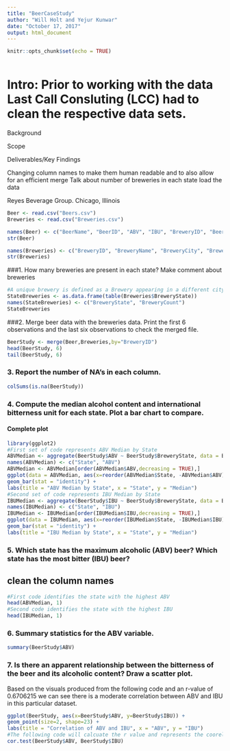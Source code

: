 ---
title: "BeerCaseStudy"
author: "Will Holt and Yejur Kunwar"
date: "October 17, 2017"
output: html_document
---

```{r setup, include=FALSE}
knitr::opts_chunk$set(echo = TRUE)
```

```{r}

```

# Intro: Prior to working with the data Last Call Consluting (LCC) had to clean the respective data sets.


Background

Scope

Deliverables/Key Findings


Changing column names to make them human readable and to also allow for an efficient merge
Talk about number of breweries in each state
load the data

Reyes Beverage Group. Chicago, Illinois

```{r}
Beer <- read.csv("Beers.csv")
Breweries <- read.csv("Breweries.csv")
```


```{r}
names(Beer) <- c("BeerName", "BeerID", "ABV", "IBU", "BreweryID", "BeerStyle", "Ounces")
str(Beer)
```

```{r}
names(Breweries) <- c("BreweryID", "BreweryName", "BreweryCity", "BreweryState")
str(Breweries)
```



###1. How many breweries are present in each state?
Make comment about breweries
```{r}
#A unique brewery is defined as a Brewery appearing in a different city (e.g. Victory Brewing, Kennett; Victory Brewing, Downingtown)
StateBreweries <- as.data.frame(table(Breweries$BreweryState))
names(StateBreweries) <- c("BreweryState", "BreweryCount")
StateBreweries
```


###2. Merge beer data with the breweries data. Print the first 6 observations and the last six observations to check the merged file.

```{r}
BeerStudy <- merge(Beer,Breweries,by="BreweryID")
head(BeerStudy, 6)
tail(BeerStudy, 6)
```


### 3. Report the number of NA's in each column.

```{r}
colSums(is.na(BeerStudy))
```

### 4. Compute the median alcohol content and international bitterness unit for each state. Plot a bar chart to compare.

#### Complete plot
```{r}
library(ggplot2)
#First set of code represents ABV Median by State
ABVMedian <- aggregate(BeerStudy$ABV ~ BeerStudy$BreweryState, data = BeerStudy, median)
names(ABVMedian) <- c("State", "ABV")
ABVMedian <- ABVMedian[order(ABVMedian$ABV,decreasing = TRUE),]
ggplot(data = ABVMedian, aes(x=reorder(ABVMedian$State, -ABVMedian$ABV), y=ABVMedian$ABV)) +
geom_bar(stat = "identity") +
labs(title = "ABV Median by State", x = "State", y = "Median")
#Second set of code represents IBU Median by State
IBUMedian <- aggregate(BeerStudy$IBU ~ BeerStudy$BreweryState, data = BeerStudy, median)
names(IBUMedian) <- c("State", "IBU")
IBUMedian <- IBUMedian[order(IBUMedian$IBU,decreasing = TRUE),]
ggplot(data = IBUMedian, aes(x=reorder(IBUMedian$State, -IBUMedian$IBU), y=IBUMedian$IBU)) +
geom_bar(stat = "identity") +
labs(title = "IBU Median by State", x = "State", y = "Median")
```


### 5. Which state has the maximum alcoholic (ABV) beer? Which state has the most bitter (IBU) beer?
## clean the column names
```{r}
#First code identifies the state with the highest ABV
head(ABVMedian, 1)
#Second code identifies the state with the highest IBU
head(IBUMedian, 1)
```

### 6. Summary statistics for the ABV variable.

```{r}
summary(BeerStudy$ABV)
```

### 7. Is there an apparent relationship between the bitterness of the beer and its alcoholic content? Draw a scatter plot.
Based on the visuals produced from the following code and an r-value of 0.6706215 we can see there is a moderate correlation between ABV and IBU in this particular dataset.

```{r}
ggplot(BeerStudy, aes(x=BeerStudy$ABV, y=BeerStudy$IBU)) + 
geom_point(size=2, shape=23) + 
labs(title = "Correlation of ABV and IBU", x = "ABV", y = "IBU")
#The following code will calcuate the r value and represents the coorelation between ABV and IBU
cor.test(BeerStudy$ABV, BeerStudy$IBU)
```

